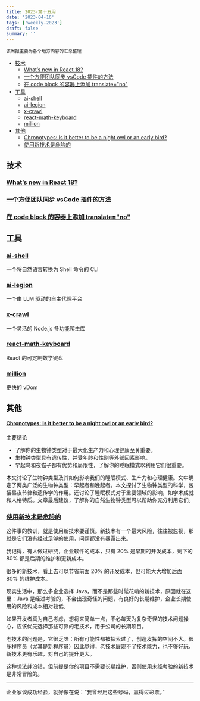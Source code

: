 ```yaml
---
title: 2023-第十五周
date: '2023-04-16'
tags: ['weekly-2023']
draft: false
summary: ''
---
```


`该周报主要为各个地方内容的汇总整理`

- [技术](#技术)
  - [What’s new in React 18?](#whats-new-in-react-18)
  - [一个方便团队同步 vsCode 插件的方法](#一个方便团队同步-vscode-插件的方法)
  - [在 code block 的容器上添加 translate="no"](#在-code-block-的容器上添加-translateno)
- [工具](#工具)
  - [ai-shell](#ai-shell)
  - [ai-legion](#ai-legion)
  - [x-crawl](#x-crawl)
  - [react-math-keyboard](#react-math-keyboard)
  - [million](#million)
- [其他](#其他)
  - [Chronotypes: Is it better to be a night owl or an early bird?](#chronotypes-is-it-better-to-be-a-night-owl-or-an-early-bird)
  - [使用新技术是危险的](#使用新技术是危险的)

## 技术

### [What’s new in React 18?](https://docs.google.com/presentation/d/1R9lv6D-aYeNMdFBCUitP3caDH36-VH5aw0U8clqVnC4/edit#slide=id.gc6f9e470d_0_0)

### [一个方便团队同步 vsCode 插件的方法](https://twitter.com/housecor/status/1645459301249458177)

### [在 code block 的容器上添加 translate="no"](https://twitter.com/JoshWComeau/status/1646275569657470978)

## 工具

### [ai-shell](https://github.com/BuilderIO/ai-shell)

一个将自然语言转换为 Shell 命令的 CLI

### [ai-legion](https://github.com/eumemic/ai-legion)

一个由 LLM 驱动的自主代理平台

### [x-crawl](https://github.com/coder-hxl/x-crawl)

一个灵活的 Node.js 多功能爬虫库

### [react-math-keyboard](https://github.com/krirkrirk/react-math-keyboard)

React 的可定制数学键盘

### [million](https://github.com/aidenybai/million)

更快的 vDom

## 其他

#### [Chronotypes: Is it better to be a night owl or an early bird?](https://nesslabs.com/chronotypes)

主要结论

- 了解你的生物钟类型对于最大化生产力和心理健康至关重要。
- 生物钟类型具有遗传性，并受年龄和性别等外部因素影响。
- 早起鸟和夜猫子都有优势和局限性，了解你的睡眠模式以利用它们很重要。

本文讨论了生物钟类型及其如何影响我们的睡眠模式、生产力和心理健康。文中确定了两类广泛的生物钟类型：早起者和晚起者。本文探讨了生物钟类型的科学，包括昼夜节律和遗传学的作用。还讨论了睡眠模式对于重要领域的影响，如学术成就和人格特质。文章最后建议，了解你的自然生物钟类型可以帮助你充分利用它们。

### [使用新技术是危险的](https://ruanyf-weekly.vercel.app/weekly/issue-250#%E6%9C%AC%E5%91%A8%E8%AF%9D%E9%A2%98-%E6%96%B0%E6%8A%80%E6%9C%AF%E7%9A%84%E6%9C%80%E5%A4%A7%E9%A3%8E%E9%99%A9)

这件事的教训，就是使用新技术要谨慎。新技术有一个最大风险，往往被忽视，那就是它们没有经过足够的使用，问题都没有暴露出来。

我记得，有人做过研究，企业软件的成本，只有 20% 是早期的开发成本，剩下的 80% 都是后期的维护和更新成本。

很多的新技术，看上去可以节省前面 20% 的开发成本，但可能大大增加后面 80% 的维护成本。

现实生活中，那么多企业选择 Java，而不是那些时髦花哨的新技术，原因就在这里：Java 是经过考验的，不会出现奇怪的问题，有良好的长期维护，企业长期使用的风险和成本相对较低。

如果开发者真为自己考虑，想将来简单一点，不必每天为复杂奇怪的技术问题操心，应该优先选择那些可靠的老技术，用于公司的长期项目。

老技术的问题是，它很乏味：所有可能性都被探索过了，创造发挥的空间不大。很多程序员（尤其是新程序员）因此觉得，老技术展现不了技术能力，也不够好玩，新技术更有乐趣，对自己的提升更大。

这种想法并没错，但前提是你的项目不需要长期维护，否则使用未经考验的新技术是非常冒险的。

---

企业家谈成功经验，就好像在说：“我曾经用这些号码，赢得过彩票。”
